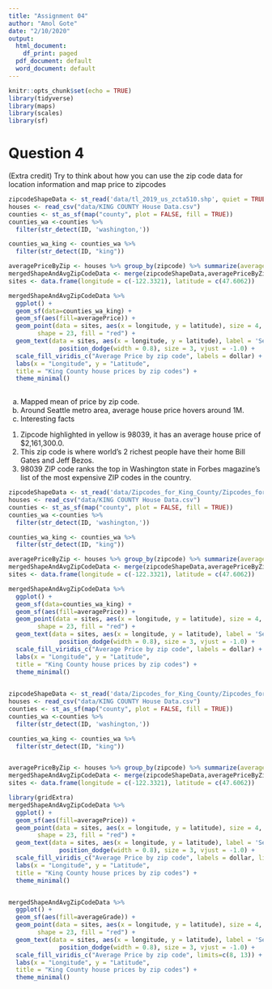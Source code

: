 ```yaml
---
title: "Assignment 04"
author: "Amol Gote"
date: "2/10/2020"
output:
  html_document:
    df_print: paged
  pdf_document: default
  word_document: default
---
```


```r
knitr::opts_chunk$set(echo = TRUE)
library(tidyverse)
library(maps)
library(scales)
library(sf)
```

# Question 4
(Extra credit) Try to think about how you can use the zip code data for location information and map price to zipcodes
```r
zipcodeShapeData <- st_read('data/tl_2019_us_zcta510.shp', quiet = TRUE)
houses <- read_csv("data/KING COUNTY House Data.csv")
counties <- st_as_sf(map("county", plot = FALSE, fill = TRUE))
counties_wa <-counties %>% 
  filter(str_detect(ID, 'washington,'))

counties_wa_king <- counties_wa %>% 
  filter(str_detect(ID, "king"))

averagePriceByZip <- houses %>% group_by(zipcode) %>% summarize(averagePrice = mean(price))
mergedShapeAndAvgZipCodeData <- merge(zipcodeShapeData,averagePriceByZip,by.x=c("ZCTA5CE10"),by.y=c("zipcode"))
sites <- data.frame(longitude = c(-122.3321), latitude = c(47.6062))
```

```r
mergedShapeAndAvgZipCodeData %>%
  ggplot() + 
  geom_sf(data=counties_wa_king) + 
  geom_sf(aes(fill=averagePrice)) + 
  geom_point(data = sites, aes(x = longitude, y = latitude), size = 4, 
        shape = 23, fill = "red") +
  geom_text(data = sites, aes(x = longitude, y = latitude), label = 'Seattle', position =  
              position_dodge(width = 0.8), size = 3, vjust = -1.0) +
  scale_fill_viridis_c("Average Price by zip code", labels = dollar) +
  labs(x = "Longitude", y = "Latitude",
  title = "King County house prices by zip codes") +
  theme_minimal()
  
```
  
a. Mapped mean of price by zip code.  
b. Around Seattle metro area, average house price hovers around 1M.  
c. Interesting facts  
  1. Zipcode highlighted in yellow is 98039, it	has an average house price of $2,161,300.0.   
  2. This zip code is where world's 2 richest people have their home Bill Gates and Jeff Bezos.   
  3. 98039 ZIP code ranks the top in Washington state in Forbes magazine’s list of the most expensive ZIP codes in the country.    
  
  
```r
zipcodeShapeData <- st_read('data/Zipcodes_for_King_County/Zipcodes_for_King_County_and_Surrounding_Area_Shorelines__zipcode_shore_area.shp', quiet = TRUE)
houses <- read_csv("data/KING COUNTY House Data.csv")
counties <- st_as_sf(map("county", plot = FALSE, fill = TRUE))
counties_wa <-counties %>% 
  filter(str_detect(ID, 'washington,'))

counties_wa_king <- counties_wa %>% 
  filter(str_detect(ID, "king"))

averagePriceByZip <- houses %>% group_by(zipcode) %>% summarize(averagePrice = mean(price))
mergedShapeAndAvgZipCodeData <- merge(zipcodeShapeData,averagePriceByZip,by.x=c("ZIPCODE"),by.y=c("zipcode"))
sites <- data.frame(longitude = c(-122.3321), latitude = c(47.6062))
```

```r
mergedShapeAndAvgZipCodeData %>%
  ggplot() + 
  geom_sf(data=counties_wa_king) + 
  geom_sf(aes(fill=averagePrice)) + 
  geom_point(data = sites, aes(x = longitude, y = latitude), size = 4, 
        shape = 23, fill = "red") +
  geom_text(data = sites, aes(x = longitude, y = latitude), label = 'Seattle', position =  
              position_dodge(width = 0.8), size = 3, vjust = -1.0) +
  scale_fill_viridis_c("Average Price by zip code", labels = dollar) +
  labs(x = "Longitude", y = "Latitude",
  title = "King County house prices by zip codes") +
  theme_minimal()
  
```

```r
zipcodeShapeData <- st_read('data/Zipcodes_for_King_County/Zipcodes_for_King_County_and_Surrounding_Area_Shorelines__zipcode_shore_area.shp', quiet = TRUE)
houses <- read_csv("data/KING COUNTY House Data.csv")
counties <- st_as_sf(map("county", plot = FALSE, fill = TRUE))
counties_wa <-counties %>% 
  filter(str_detect(ID, 'washington,'))

counties_wa_king <- counties_wa %>% 
  filter(str_detect(ID, "king"))


averagePriceByZip <- houses %>% group_by(zipcode) %>% summarize(averagePrice = mean(price), averageGrade = mean(grade))
mergedShapeAndAvgZipCodeData <- merge(zipcodeShapeData,averagePriceByZip,by.x=c("ZIPCODE"),by.y=c("zipcode"))
sites <- data.frame(longitude = c(-122.3321), latitude = c(47.6062))
```

```r
library(gridExtra)
mergedShapeAndAvgZipCodeData %>%
  ggplot() + 
  geom_sf(aes(fill=averagePrice)) + 
  geom_point(data = sites, aes(x = longitude, y = latitude), size = 4, 
        shape = 23, fill = "red") +
  geom_text(data = sites, aes(x = longitude, y = latitude), label = 'Seattle', position =  
              position_dodge(width = 0.8), size = 3, vjust = -1.0) +
  scale_fill_viridis_c("Average Price by zip code", labels = dollar, limits=c(600000, 2000000)) +
  labs(x = "Longitude", y = "Latitude",
  title = "King County house prices by zip codes") +
  theme_minimal()


mergedShapeAndAvgZipCodeData %>%
  ggplot() + 
  geom_sf(aes(fill=averageGrade)) + 
  geom_point(data = sites, aes(x = longitude, y = latitude), size = 4, 
        shape = 23, fill = "red") +
  geom_text(data = sites, aes(x = longitude, y = latitude), label = 'Seattle', position =  
              position_dodge(width = 0.8), size = 3, vjust = -1.0) +
  scale_fill_viridis_c("Average Price by zip code", limits=c(8, 13)) +
  labs(x = "Longitude", y = "Latitude",
  title = "King County house prices by zip codes") +
  theme_minimal()
  
```
